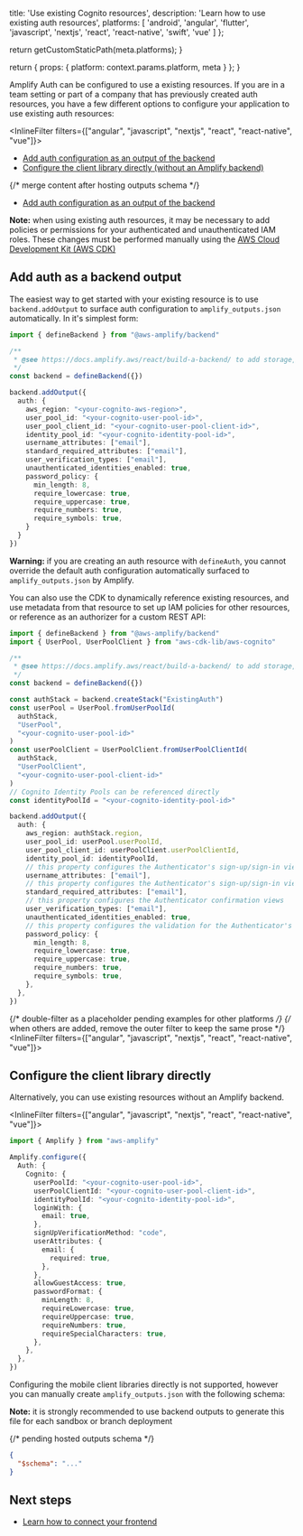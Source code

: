 
  title: 'Use existing Cognito resources',
  description: 'Learn how to use existing auth resources',
  platforms: [
    'android',
    'angular',
    'flutter',
    'javascript',
    'nextjs',
    'react',
    'react-native',
    'swift',
    'vue'
  ]
};

  return getCustomStaticPath(meta.platforms);
}

  return {
    props: {
      platform: context.params.platform,
      meta
    }
  };
}

Amplify Auth can be configured to use a existing resources. If you are in a team setting or part of a company that has previously created auth resources, you have a few different options to configure your application to use existing auth resources:

<InlineFilter filters={["angular", "javascript", "nextjs", "react", "react-native", "vue"]}>

- [Add auth configuration as an output of the backend](#add-auth-as-a-backend-output)
- [Configure the client library directly (without an Amplify backend)](#configure-the-client-library-directly)

</InlineFilter>
{/* merge content after hosting outputs schema */}
<InlineFilter filters={["android", "flutter", "swift"]}>

- [Add auth configuration as an output of the backend](#add-auth-as-a-backend-output)

</InlineFilter>

<Callout info>

**Note:** when using existing auth resources, it may be necessary to add policies or permissions for your authenticated and unauthenticated IAM roles. These changes must be performed manually using the [AWS Cloud Development Kit (AWS CDK)](https://aws.amazon.com/cdk/)

</Callout>

## Add auth as a backend output

The easiest way to get started with your existing resource is to use `backend.addOutput` to surface auth configuration to `amplify_outputs.json` automatically. In it's simplest form:

```ts title="amplify/backend.ts"
import { defineBackend } from "@aws-amplify/backend"

/**
 * @see https://docs.amplify.aws/react/build-a-backend/ to add storage, functions, and more
 */
const backend = defineBackend({})

backend.addOutput({
  auth: {
    aws_region: "<your-cognito-aws-region>",
    user_pool_id: "<your-cognito-user-pool-id>",
    user_pool_client_id: "<your-cognito-user-pool-client-id>",
    identity_pool_id: "<your-cognito-identity-pool-id>",
    username_attributes: ["email"],
    standard_required_attributes: ["email"],
    user_verification_types: ["email"],
    unauthenticated_identities_enabled: true,
    password_policy: {
      min_length: 8,
      require_lowercase: true,
      require_uppercase: true,
      require_numbers: true,
      require_symbols: true,
    }
  }
})
```

<Callout warning>

**Warning:** if you are creating an auth resource with `defineAuth`, you cannot override the default auth configuration automatically surfaced to `amplify_outputs.json` by Amplify.

</Callout>

You can also use the CDK to dynamically reference existing resources, and use metadata from that resource to set up IAM policies for other resources, or reference as an authorizer for a custom REST API:

```ts title="amplify/backend.ts"
import { defineBackend } from "@aws-amplify/backend"
import { UserPool, UserPoolClient } from "aws-cdk-lib/aws-cognito"

/**
 * @see https://docs.amplify.aws/react/build-a-backend/ to add storage, functions, and more
 */
const backend = defineBackend({})

const authStack = backend.createStack("ExistingAuth")
const userPool = UserPool.fromUserPoolId(
  authStack,
  "UserPool",
  "<your-cognito-user-pool-id>"
)
const userPoolClient = UserPoolClient.fromUserPoolClientId(
  authStack,
  "UserPoolClient",
  "<your-cognito-user-pool-client-id>"
)
// Cognito Identity Pools can be referenced directly
const identityPoolId = "<your-cognito-identity-pool-id>"

backend.addOutput({
  auth: {
    aws_region: authStack.region,
    user_pool_id: userPool.userPoolId,
    user_pool_client_id: userPoolClient.userPoolClientId,
    identity_pool_id: identityPoolId,
    // this property configures the Authenticator's sign-up/sign-in views
    username_attributes: ["email"],
    // this property configures the Authenticator's sign-up/sign-in views
    standard_required_attributes: ["email"],
    // this property configures the Authenticator confirmation views
    user_verification_types: ["email"],
    unauthenticated_identities_enabled: true,
    // this property configures the validation for the Authenticator's password field
    password_policy: {
      min_length: 8,
      require_lowercase: true,
      require_uppercase: true,
      require_numbers: true,
      require_symbols: true,
    },
  },
})
```

{/* double-filter as a placeholder pending examples for other platforms */}
{/* when others are added, remove the outer filter to keep the same prose */}
<InlineFilter filters={["angular", "javascript", "nextjs", "react", "react-native", "vue"]}>

## Configure the client library directly

Alternatively, you can use existing resources without an Amplify backend.

<InlineFilter filters={["angular", "javascript", "nextjs", "react", "react-native", "vue"]}>

```ts title="src/main.ts"
import { Amplify } from "aws-amplify"

Amplify.configure({
  Auth: {
    Cognito: {
      userPoolId: "<your-cognito-user-pool-id>",
      userPoolClientId: "<your-cognito-user-pool-client-id>",
      identityPoolId: "<your-cognito-identity-pool-id>",
      loginWith: {
        email: true,
      },
      signUpVerificationMethod: "code",
      userAttributes: {
        email: {
          required: true,
        },
      },
      allowGuestAccess: true,
      passwordFormat: {
        minLength: 8,
        requireLowercase: true,
        requireUppercase: true,
        requireNumbers: true,
        requireSpecialCharacters: true,
      },
    },
  },
})
```

</InlineFilter>
<InlineFilter filters={["android", "flutter", "swift"]}>

Configuring the mobile client libraries directly is not supported, however you can manually create `amplify_outputs.json` with the following schema:

<Callout info>

**Note:** it is strongly recommended to use backend outputs to generate this file for each sandbox or branch deployment

</Callout>

{/* pending hosted outputs schema */}
```json title="amplify_outputs.json"
{
  "$schema": "..."
}
```

</InlineFilter>
</InlineFilter>

## Next steps

- [Learn how to connect your frontend](/[platform]/build-a-backend/auth/connect-your-frontend/)
